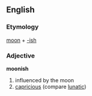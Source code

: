 ==English==
===Etymology===
[[moon]] + [[-ish]] 

===Adjective===
'''moonish'''
# influenced by the moon
# [[capricious]] (compare [[lunatic]])